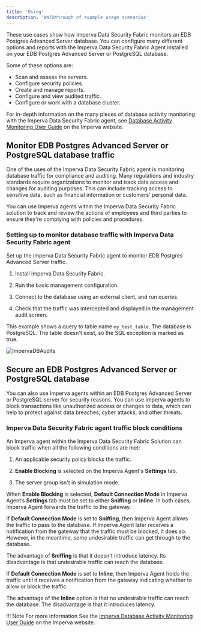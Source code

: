 ```yaml
---
title: 'Using'
description: 'Walkthrough of example usage scenarios'
---
```


These use cases show how Imperva Data Security Fabric monitors an EDB Postgres Advanced Server database. You can configure many different options and reports with the Imperva Data Security Fabric Agent installed on your EDB Postgres Advanced Server or PostgreSQL database.

Some of these options are: 

- Scan and assess the servers.
- Configure security policies.
- Create and manage reports.
- Configure and view audited traffic.
- Configure or work with a database cluster.  

For in-depth information on the many pieces of database activity monitoring with the Imperva Data Security Fabric agent, see [Database Activity Monitoring User Guide](https://docs.imperva.com/bundle/v14.9-database-activity-monitoring-user-guide/page/70414.htm) on the Imperva website. 

## Monitor EDB Postgres Advanced Server or PostgreSQL database traffic

One of the uses of the Imperva Data Security Fabric agent is monitoring database traffic for compliance and auditing. Many regulations and industry standards require organizations to monitor and track data access and changes for auditing purposes. This can include tracking access to sensitive data, such as financial information or customers' personal data.

You can use Imperva agents within the Imperva Data Security Fabric solution to track and review the actions of employees and third parties to ensure they're complying with policies and procedures.

### Setting up to monitor database traffic with Imperva Data Security Fabric agent

Set up the Imperva Data Security Fabric agent to monitor EDB Postgres Advanced Server traffic.

1. Install Imperva Data Security Fabric.

2. Run the basic management configuration. 

3. Connect to the database using an external client, and run queries.

4. Check that the traffic was intercepted and displayed in the management audit screen.

This example shows a query to table name `my_test_table`. The database is PostgreSQL. The table doesn't exist, so the SQL exception is marked as true.

   ![ImpervaDBAudits](Images/ImpervaDBAudits.png)

## Secure an EDB Postgres Advanced Server or PostgreSQL database

You can also use Imperva agents within an EDB Postgres Advanced Server or PostgreSQL server for security reasons. You can use Imperva agents to block transactions like unauthorized access or changes to data, which can help to protect against data breaches, cyber attacks, and other threats.

### Imperva Data Security Fabric agent traffic block conditions

An Imperva agent within the Imperva Data Security Fabric Solution can block traffic when all the following conditions are met:

1. An applicable security policy blocks the traffic.

2. **Enable Blocking** is selected on the Imperva Agent's **Settings** tab.

3. The server group isn't in simulation mode.

When **Enable Blocking** is selected, **Default Connection Mode** in Imperva Agent’s **Settings** tab must be set to either **Sniffing** or **Inline**. In both cases, Imperva Agent forwards the traffic to the gateway.

If **Default Connection Mode** is set to **Sniffing**, then Imperva Agent allows the traffic to pass to the database. If Imperva Agent later receives a notification from the gateway that the traffic must be blocked, it does so. However, in the meantime, some undesirable traffic can get through to the database.

The advantage of **Sniffing** is that it doesn't introduce latency. Its disadvantage is that undesirable traffic can reach the database.

If **Default Connection Mode** is set to **Inline**, then Imperva Agent holds the traffic until it receives a notification from the gateway indicating whether to allow or block the traffic.

The advantage of the **Inline** option is that no undesirable traffic can reach the database. The disadvantage is that it introduces latency.

!!! Note For more information
   See the [Imperva Database Activity Monitoring User Guide](https://docs.imperva.com/bundle/v14.10-database-activity-monitoring-user-guide/page/70414.htm) on the Imperva website.
